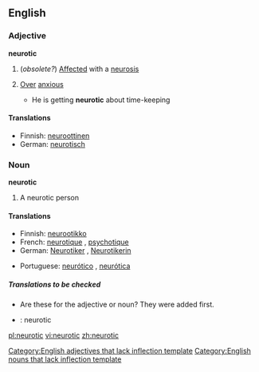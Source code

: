 ==English==
===Adjective===
'''neurotic'''
#(''obsolete?'') [[Affected]] with a [[neurosis]]
#{{informal}} [[Over]] [[anxious]]
#* He is getting '''neurotic''' about time-keeping

====Translations====
{{top}}
*Finnish: [[neuroottinen]]
*German: [[neurotisch]]
{{mid}}
{{bottom}}

===Noun===
'''neurotic'''
#A neurotic person

====Translations====
{{top}}
*Finnish: [[neurootikko]]
*French: [[neurotique]] {{m}}, [[psychotique]] {{m}}
*German: [[Neurotiker]] {{m}}, [[Neurotikerin]] {{f}}
{{mid}}
*Portuguese: [[neurótico]] {{m}}, [[neurótica]] {{f}}
{{bottom}}

=====Translations to be checked=====
{{checktrans}}
* Are these for the adjective or noun? They were added first.
*{{ttbc|Interlingua}}: neurotic

[[Category:English adjectives that lack inflection template]]
[[Category:English nouns that lack inflection template]]

[[pl:neurotic]]
[[vi:neurotic]]
[[zh:neurotic]]